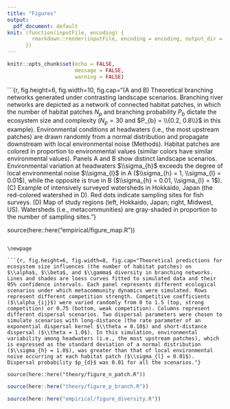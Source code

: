 ```yaml
---
title: "Figures"
output:
  pdf_document: default
knit: (function(inputFile, encoding) {
        rmarkdown::render(inputFile, encoding = encoding, output_dir = "document_output")
      })
---
```


```r

knitr::opts_chunk$set(echo = FALSE,
                      message = FALSE,
                      warning = FALSE)

```

```{r, fig.height=6, fig.width=10, fig.cap="(A and B) Theoretical branching networks generated under contrasting landscape scenarios. Branching river networks are depicted as a network of connected habitat patches, in which the number of habitat patches $N_p$ and branching probability $P_{b}$ dictate the ecosystem size and complexity ($N_p = 30$ and $P_{b} = \\{0.2, 0.8\\}$ in this example). Environmental conditions at headwaters (i.e., the most upstream patches) are drawn randomly from a normal distribution and propagate downstream with local environmental noise (Methods). Habitat patches are colored in proportion to environmental values (similar colors have similar environmental values). Panels A and B show distinct landscape scenarios. Environmental variation at headwaters $\\sigma_{h}$ exceeds the degree of local environmental noise $\\sigma_{l}$ in A ($\\sigma_{h} = 1, \\sigma_{l} = 0.01$), while the opposite is true in B ($\\sigma_{h} = 0.01, \\sigma_{l} = 1$). (C) Example of intensively surveyed watersheds in Hokkaido, Japan (the red-colored watershed in D). Red dots indicate sampling sites for fish surveys. (D) Map of study regions (left, Hokkaido, Japan; right, Midwest, US). Watersheds (i.e., metacommunities) are gray-shaded in proportion to the number of sampling sites."}

source(here::here("empirical/figure_map.R"))

```

\newpage

```{r, fig.height=6, fig.width=8, fig.cap="Theoretical predictions for ecosystem size influences (the number of habitat patches) on $\\alpha$, $\\beta$, and $\\gamma$ diversity in branching networks. Lines and shades are loess curves fitted to simulated data and their 95% confidence intervals. Each panel represents different ecological scenarios under which metacommunity dynamics were simulated. Rows represent different competition strength. Competitive coefficients ($\\alpha_{ij}$) were varied randomly from 0 to 1.5 (top, strong competition) or 0.75 (bottom, weak competition). Columns represent different dispersal scenarios. Two dispersal parameters were chosen to simulate scenarios with long-distance (the rate parameter of an exponential dispersal kernel $\\theta = 0.10$) and short-distance dispersal ($\\theta = 1.0$). In this simulation, environmental variability among headwaters (i.e., the most upstream patches), which is expressed as the standard deviation of a normal distribution ($\\sigma_{h} = 1.0$), was greater than that of local environmental noise occurring at each habitat patch ($\\sigma_{l} = 0.01$). Dispersal probability $p_{d}$ was 0.01 for all the scenarios."}

source(here::here("theory/figure_n_patch.R"))
```

\newpage

```r

source(here::here("theory/figure_p_branch.R"))
```

\newpage

```r

source(here::here("empirical/figure_diversity.R"))
```

